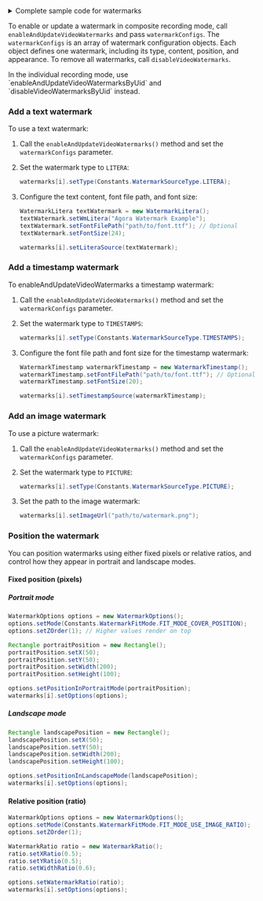 <PlatformWrapper platform="linux-java">

<details>
<summary>Complete sample code for watermarks</summary>

```java
if (recorderConfig.getWaterMark() != null && !recorderConfig.getWaterMark().isEmpty()) {
  WatermarkConfig[] watermarks = new WatermarkConfig[recorderConfig.getWaterMark().size()];

  for (int i = 0; i < watermarks.length; i++) {
    WatermarkInfo info = recorderConfig.getWaterMark().get(i);
    watermarks[i] = new WatermarkConfig();
    watermarks[i].setIndex(i + 1);

    WatermarkSourceType type = Utils.convertToWatermarkSourceType(info.getType());
    watermarks[i].setType(type);

    if (type == WatermarkSourceType.LITERA) {
      WatermarkLitera litera = new WatermarkLitera();
      litera.setWmLitera(info.getLitera());
      litera.setFontFilePath(info.getFontFilePath());
      litera.setFontSize(info.getFontSize());
      watermarks[i].setLiteraSource(litera);

    } else if (type == WatermarkSourceType.TIMESTAMPS) {
      WatermarkTimestamp timestamp = new WatermarkTimestamp();
      timestamp.setFontFilePath(info.getFontFilePath());
      timestamp.setFontSize(info.getFontSize());
      watermarks[i].setTimestampSource(timestamp);

    } else if (type == WatermarkSourceType.PICTURE) {
      watermarks[i].setImageUrl(info.getImgUrl());
    }

    WatermarkOptions options = new WatermarkOptions();
    options.setMode(Constants.WatermarkFitMode.FIT_MODE_COVER_POSITION);
    options.setZOrder(info.getZorder());

    Rectangle portrait = new Rectangle();
    portrait.setX(info.getX());
    portrait.setY(info.getY());
    portrait.setWidth(info.getWidth());
    portrait.setHeight(info.getHeight());

    Rectangle landscape = new Rectangle();
    landscape.setX(info.getX());
    landscape.setY(info.getY());
    landscape.setWidth(info.getWidth());
    landscape.setHeight(info.getHeight());

    options.setPositionInPortraitMode(portrait);
    options.setPositionInLandscapeMode(landscape);
    watermarks[i].setOptions(options);
  }

  agoraMediaRtcRecorder.enableAndUpdateVideoWatermarks(watermarks);
}
```
</details>

To enable or update a watermark in composite recording mode, call `enableAndUpdateVideoWatermarks` and pass `watermarkConfigs`. The `watermarkConfigs` is an array of watermark configuration objects. Each object defines one watermark, including its type, content, position, and appearance. To remove all watermarks, call `disableVideoWatermarks`.

<Admonition type="info" info="info">
In the individual recording mode, use `enableAndUpdateVideoWatermarksByUid` and `disableVideoWatermarksByUid` instead.
</Admonition>

### Add a text watermark

To use a text watermark:

1. Call the `enableAndUpdateVideoWatermarks()` method and set the `watermarkConfigs` parameter.

2. Set the watermark type to `LITERA`:

   ```java
   watermarks[i].setType(Constants.WatermarkSourceType.LITERA);
   ```

3. Configure the text content, font file path, and font size:

   ```java
   WatermarkLitera textWatermark = new WatermarkLitera();
   textWatermark.setWmLitera("Agora Watermark Example");
   textWatermark.setFontFilePath("path/to/font.ttf"); // Optional
   textWatermark.setFontSize(24);

   watermarks[i].setLiteraSource(textWatermark);
   ```

### Add a timestamp watermark

To enableAndUpdateVideoWatermarks a timestamp watermark:

1. Call the `enableAndUpdateVideoWatermarks()` method and set the `watermarkConfigs` parameter.

2. Set the watermark type to `TIMESTAMPS`:

   ```java
   watermarks[i].setType(Constants.WatermarkSourceType.TIMESTAMPS);
   ```

3. Configure the font file path and font size for the timestamp watermark:

   ```java
   WatermarkTimestamp watermarkTimestamp = new WatermarkTimestamp();
   watermarkTimestamp.setFontFilePath("path/to/font.ttf"); // Optional: uses default font if not set
   watermarkTimestamp.setFontSize(20);

   watermarks[i].setTimestampSource(watermarkTimestamp);
   ```

### Add an image watermark

To use a picture watermark:

1. Call the `enableAndUpdateVideoWatermarks()` method and set the `watermarkConfigs` parameter.

2. Set the watermark type to `PICTURE`:

   ```java
   watermarks[i].setType(Constants.WatermarkSourceType.PICTURE);
   ```

3. Set the path to the image watermark:

   ```java
   watermarks[i].setImageUrl("path/to/watermark.png");
   ```

### Position the watermark

You can position watermarks using either fixed pixels or relative ratios, and control how they appear in portrait and landscape modes.

#### Fixed position (pixels)

##### Portrait mode

```java
WatermarkOptions options = new WatermarkOptions();
options.setMode(Constants.WatermarkFitMode.FIT_MODE_COVER_POSITION);
options.setZOrder(1); // Higher values render on top

Rectangle portraitPosition = new Rectangle();
portraitPosition.setX(50);
portraitPosition.setY(50);
portraitPosition.setWidth(200);
portraitPosition.setHeight(100);

options.setPositionInPortraitMode(portraitPosition);
watermarks[i].setOptions(options);
```

##### Landscape mode

```java
Rectangle landscapePosition = new Rectangle();
landscapePosition.setX(50);
landscapePosition.setY(50);
landscapePosition.setWidth(200);
landscapePosition.setHeight(100);

options.setPositionInLandscapeMode(landscapePosition);
watermarks[i].setOptions(options);
```

#### Relative position (ratio)

```java
WatermarkOptions options = new WatermarkOptions();
options.setMode(Constants.WatermarkFitMode.FIT_MODE_USE_IMAGE_RATIO);
options.setZOrder(1);

WatermarkRatio ratio = new WatermarkRatio();
ratio.setXRatio(0.5);
ratio.setYRatio(0.5);
ratio.setWidthRatio(0.6);

options.setWatermarkRatio(ratio);
watermarks[i].setOptions(options);
```

</PlatformWrapper>